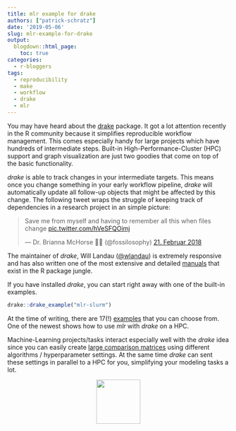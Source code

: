 ```yaml
---
title: mlr example for drake
authors: ["patrick-schratz"]
date: '2019-05-06'
slug: mlr-example-for-drake
output:
  blogdown::html_page:
    toc: true
categories:
  - r-bloggers
tags:
  - reproducibility
  - make
  - workflow
  - drake
  - mlr
---
```


You may have heard about the [drake](https://ropensci.github.io/drake/) package.
It got a lot attention recently in the R community because it simplifies reproducible workflow management.
This comes especially handy for large projects which have hundreds of intermediate steps.
Built-in High-Performance-Cluster (HPC) support and graph visualization are just two goodies that come on top of the basic functionality.

_drake_ is able to track changes in your intermediate targets.
This means once you change something in your early workflow pipeline, _drake_ will automatically update all follow-up objects that might be affected by this change.
The following tweet wraps the struggle of keeping track of dependencies in a research project in an simple picture:

<blockquote class="twitter-tweet" data-conversation="none" data-lang="de"><p lang="en" dir="ltr">Save me from myself and having to remember all this when files change <a href="https://t.co/hVeSFQOimj">pic.twitter.com/hVeSFQOimj</a></p>&mdash; Dr. Brianna McHorse 🏳️‍🌈 (@fossilosophy) <a href="https://twitter.com/fossilosophy/status/966408174470299648?ref_src=twsrc%5Etfw">21. Februar 2018</a></blockquote>
<script async src="https://platform.twitter.com/widgets.js" charset="utf-8"></script>

The maintainer of _drake_, Will Landau ([\@wlandau](https://github.com/wlandau-lilly)) is extremely responsive and has also written one of the most extensive and detailed [manuals](https://ropenscilabs.github.io/drake-manual/) that exist in the R package jungle.

If you have installed _drake_, you can start right away with one of the built-in examples.

```r
drake::drake_example("mlr-slurm")
```

At the time of writing, there are 17(!) [examples](https://github.com/wlandau/drake-examples) that you can choose from.
One of the newest shows how to use _mlr_ with _drake_ on a HPC.

Machine-Learning projects/tasks interact especially well with the _drake_ idea since you can easily create [large comparison matrices](https://ropenscilabs.github.io/drake-manual/plans.html#large-plan) using different algorithms / hyperparameter settings.
At the same time _drake_ can sent these settings in parallel to a HPC for you, simplifying your modeling tasks a lot.

<div style="text-align:center"><img width="100px" src ="../../images/drake.svg" /></div>
